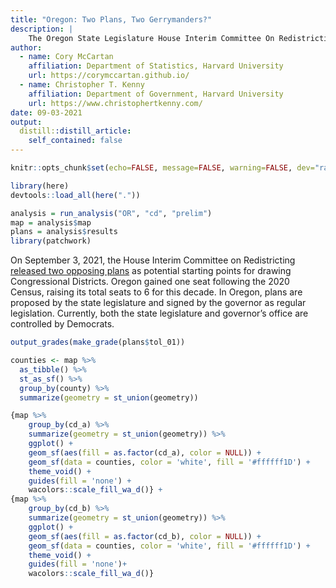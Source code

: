 ```yaml
---
title: "Oregon: Two Plans, Two Gerrymanders?"
description: |
    The Oregon State Legislature House Interim Committee On Redistricting released two draft plans for consideration for their 6 Congressionial Districts for 2022-2030.
author:
  - name: Cory McCartan
    affiliation: Department of Statistics, Harvard University
    url: https://corymccartan.github.io/
  - name: Christopher T. Kenny
    affiliation: Department of Government, Harvard University
    url: https://www.christophertkenny.com/
date: 09-03-2021
output:
  distill::distill_article:
    self_contained: false
---
```



```r
knitr::opts_chunk$set(echo=FALSE, message=FALSE, warning=FALSE, dev="ragg_png")

library(here)
devtools::load_all(here("."))

analysis = run_analysis("OR", "cd", "prelim")
map = analysis$map
plans = analysis$results
library(patchwork)
```

On September 3, 2021, the House Interim Committee on Redistricting [released two opposing plans](https://www.oregonlegislature.gov/redistricting) as potential starting points for drawing Congressional Districts. Oregon gained one seat following the 2020 Census, raising its total seats to 6 for this decade. In Oregon, plans are proposed by the state legislature and signed by the governor as regular legislation. Currently, both the state legislature and governor's office are controlled by Democrats.

<aside>
```r
output_grades(make_grade(plans$tol_01))
```
</aside>

```r
counties <- map %>%
  as_tibble() %>%
  st_as_sf() %>%
  group_by(county) %>%
  summarize(geometry = st_union(geometry))

{map %>%
    group_by(cd_a) %>%
    summarize(geometry = st_union(geometry)) %>%
    ggplot() +
    geom_sf(aes(fill = as.factor(cd_a), color = NULL)) +
    geom_sf(data = counties, color = 'white', fill = '#ffffff1D') +
    theme_void() +
    guides(fill = 'none') +
    wacolors::scale_fill_wa_d()} +
{map %>%
    group_by(cd_b) %>%
    summarize(geometry = st_union(geometry)) %>%
    ggplot() +
    geom_sf(aes(fill = as.factor(cd_b), color = NULL)) +
    geom_sf(data = counties, color = 'white', fill = '#ffffff1D') +
    theme_void() +
    guides(fill = 'none')+
    wacolors::scale_fill_wa_d()}
```
